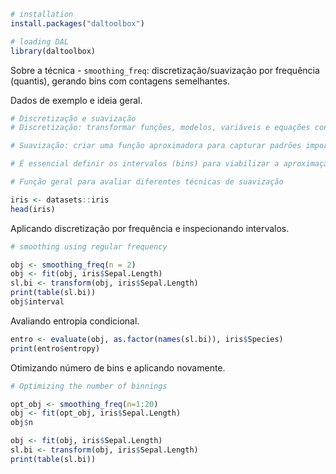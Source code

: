 ```r
# installation 
install.packages("daltoolbox")

# loading DAL
library(daltoolbox) 
```

Sobre a técnica
- `smoothing_freq`: discretização/suavização por frequência (quantis), gerando bins com contagens semelhantes.

Dados de exemplo e ideia geral.
```r
# Discretização e suavização
# Discretização: transformar funções, modelos, variáveis e equações contínuas em versões discretas. 

# Suavização: criar uma função aproximadora para capturar padrões importantes, reduzindo ruídos e variações de alta frequência.

# É essencial definir os intervalos (bins) para viabilizar a aproximação/discretização.

# Função geral para avaliar diferentes técnicas de suavização

iris <- datasets::iris
head(iris)
```

Aplicando discretização por frequência e inspecionando intervalos.
```r
# smoothing using regular frequency

obj <- smoothing_freq(n = 2)  
obj <- fit(obj, iris$Sepal.Length)
sl.bi <- transform(obj, iris$Sepal.Length)
print(table(sl.bi))
obj$interval
```

Avaliando entropia condicional.
```r
entro <- evaluate(obj, as.factor(names(sl.bi)), iris$Species)
print(entro$entropy)
```

Otimizando número de bins e aplicando novamente.
```r
# Optimizing the number of binnings

opt_obj <- smoothing_freq(n=1:20)
obj <- fit(opt_obj, iris$Sepal.Length)
obj$n
```

```r
obj <- fit(obj, iris$Sepal.Length)
sl.bi <- transform(obj, iris$Sepal.Length)
print(table(sl.bi))
```
